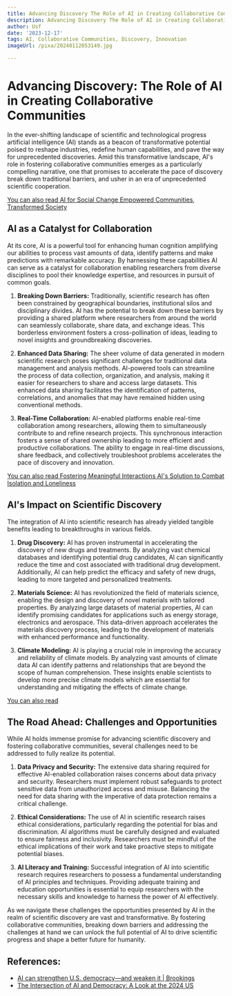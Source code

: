 ```yaml
---
title: Advancing Discovery The Role of AI in Creating Collaborative Communities
description: Advancing Discovery The Role of AI in Creating Collaborative Communities
author: Usf
date: '2023-12-17'
tags: AI, Collaborative Communities, Discovery, Innovation
imageUrl: /pixa/20240112053149.jpg

---
```

#  Advancing Discovery: The Role  of AI  in  Creating Collaborative Communities

In  the ever-shifting landscape of scientific and technological  progress artificial intelligence (AI) stands as a beacon of transformative potential poised to reshape industries, redefine human capabilities, and pave the way for unprecedented  discoveries. Amid this transformative landscape, AI's role in fostering collaborative communities emerges  as a  particularly  compelling narrative, one that promises to accelerate the pace of discovery break  down traditional barriers, and usher in an era of unprecedented scientific cooperation.

[You can also read AI for Social Change Empowered  Communities, Transformed Society](AI%20for%20Social%20Change%20Empowered%20Communities%2C%20Transformed%20Society)


## AI  as a  Catalyst for Collaboration

At its core, AI is a powerful tool for enhancing human cognition amplifying our abilities to process vast amounts of data, identify patterns and make predictions with remarkable accuracy. By harnessing these capabilities AI can serve as a catalyst for collaboration enabling  researchers from diverse disciplines to pool  their knowledge expertise, and resources in pursuit of common goals.

1. **Breaking Down  Barriers:**
   Traditionally, scientific research has  often been constrained by geographical boundaries, institutional silos and disciplinary divides. AI has the potential to break down these barriers by  providing a shared platform where researchers from around the world  can seamlessly collaborate, share  data,  and exchange ideas.  This borderless environment fosters a cross-pollination of ideas, leading  to novel insights and  groundbreaking discoveries.

2. **Enhanced Data Sharing:**
   The sheer volume  of data generated in modern scientific research poses significant challenges for traditional data management  and analysis methods. AI-powered tools can streamline the process of data collection,  organization, and analysis, making it easier for  researchers to share and access large datasets. This enhanced data sharing facilitates the  identification of patterns, correlations, and anomalies that may have  remained hidden using conventional methods.

3. **Real-Time Collaboration:**
   AI-enabled platforms enable real-time collaboration  among researchers, allowing them to simultaneously contribute to and refine research projects. This  synchronous  interaction fosters a sense of shared ownership leading to more efficient and productive collaborations. The ability  to engage in real-time discussions, share  feedback, and collectively troubleshoot problems accelerates the pace of discovery and innovation.

[You can also read Fostering Meaningful Interactions AI's Solution to Combat Isolation and Loneliness](Fostering%20Meaningful%20Interactions%20AI%27s%20Solution%20to%20Combat%20Isolation%20and%20Loneliness)


## AI's Impact on Scientific Discovery

The integration of AI into scientific research has already yielded tangible benefits leading  to breakthroughs in various  fields.

1. **Drug Discovery:**
   AI has  proven instrumental in accelerating the discovery of new drugs and treatments. By analyzing vast chemical databases and identifying potential drug candidates,  AI can significantly reduce the time and cost  associated with traditional drug development. Additionally, AI can help predict  the  efficacy and safety of new drugs, leading  to more  targeted and  personalized treatments.

2. **Materials  Science:**
   AI has revolutionized the field of materials science,  enabling the design and discovery of novel materials with tailored properties. By analyzing large datasets of material properties, AI  can identify promising candidates  for applications such as energy storage, electronics  and aerospace. This data-driven approach accelerates the materials discovery process, leading to the development of materials with enhanced performance and functionality.

3. **Climate Modeling:**
   AI is playing a crucial  role in improving the  accuracy and reliability of climate models. By  analyzing vast amounts of climate data AI can identify patterns and  relationships that are beyond the scope of human comprehension. These insights enable  scientists to develop more precise climate models which  are essential for  understanding and mitigating the effects of climate change.

[You can also read ]()


## The Road Ahead: Challenges and Opportunities

While AI holds immense  promise for advancing scientific discovery and fostering collaborative communities, several challenges need to  be addressed to fully  realize its potential.

1. **Data Privacy and Security:**
   The extensive data  sharing required for effective AI-enabled collaboration raises concerns about data privacy and security. Researchers must implement robust safeguards to protect sensitive data from unauthorized access and misuse.  Balancing the need for data sharing with the imperative of data protection remains a critical challenge.

2. **Ethical Considerations:**
   The use of AI in scientific research raises ethical considerations, particularly regarding the potential for bias and discrimination. AI algorithms must be carefully designed  and  evaluated  to ensure fairness and inclusivity. Researchers must  be mindful of the  ethical implications of their work and take proactive steps to mitigate potential  biases.

3. **AI Literacy and Training:**
   Successful  integration of AI into  scientific research requires researchers to possess  a fundamental understanding of AI principles and techniques. Providing adequate training and education opportunities is essential to equip researchers with the  necessary skills and knowledge to harness the power of AI effectively.

As we navigate these challenges the opportunities presented by AI in  the realm of scientific discovery are vast and transformative.  By  fostering collaborative  communities, breaking down barriers and addressing the challenges at hand  we can unlock the full potential of AI to drive scientific progress and  shape a  better future for humanity.

## References:
- [AI can strengthen U.S. democracy—and weaken it | Brookings](https://www.brookings.edu/articles/ai-can-strengthen-u-s-democracy-and-weaken-it/)
- [The Intersection of AI and Democracy: A Look at the 2024 US](https://www.linkedin.com/pulse/intersection-ai-democracy-look-2024-us-elections-a3logic)
